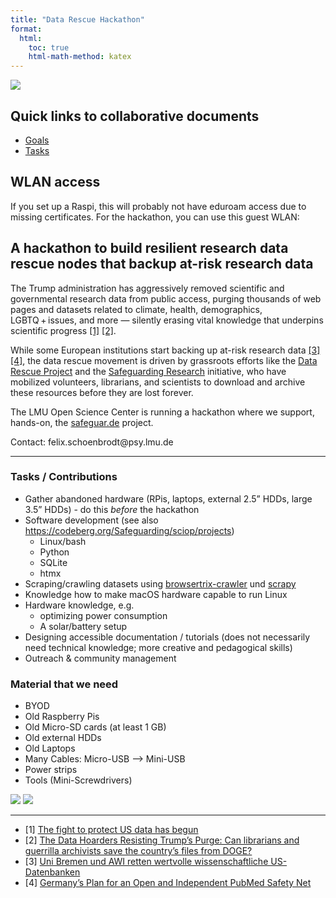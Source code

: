 ```yaml
---
title: "Data Rescue Hackathon"
format:
  html:
    toc: true
    html-math-method: katex
---
```


![](img/ascii-art.png)


## Quick links to collaborative documents

- [Goals](https://cryptpad.fr/doc/#/2/doc/edit/+RyUB-OyaU7PLaIzteZr2X4x/)
- [Tasks](https://cryptpad.fr/doc/#/2/doc/edit/-g3WFAzfrC-MB596PUbajK+H/)


## WLAN access

If you set up a Raspi, this will probably not have eduroam access due to missing certificates. For the hackathon, you can use this guest WLAN:



## A hackathon to build resilient research data rescue nodes that backup at-risk research data

The Trump administration has aggressively removed scientific and governmental research data from public access, purging thousands of web pages and datasets related to climate, health, demographics, LGBTQ + issues, and more — silently erasing vital knowledge that underpins scientific progress [[1]](https://www.ft.com/content/ccb0c850-f466-4b74-8c07-7d01230679a4) [[2]](https://www.newyorker.com/news/the-lede/the-data-hoarders-resisting-trumps-purge).

While some European institutions start backing up at-risk research data [[3]](https://www.uni-bremen.de/universitaet/hochschulkommunikation-und-marketing/pressemitteilungen/detailansicht/uni-bremen-und-awi-retten-wertvolle-wissenschaftliche-us-datenbanken) [[4]](https://absolutelymaybe.plos.org/2025/05/14/germanys-plan-for-an-open-and-independent-pubmed-safety-net/), the data rescue movement is driven by grassroots efforts like the [Data Rescue Project](https://www.datarescueproject.org) and the [Safeguarding Research](https://safeguar.de) initiative, who have mobilized volunteers, librarians, and scientists to download and archive these resources before they are lost forever.

The LMU Open Science Center is running a hackathon where we support, hands-on, the [safeguar.de](https://safeguar.de) project.


Contact: felix.schoenbrodt@psy.lmu.de

---

### Tasks / Contributions

-   Gather abandoned hardware (RPis, laptops, external 2.5" HDDs, large 3.5" HDDs) - do this *before* the hackathon
-   Software development (see also [https://codeberg.org/Safeguarding/sciop/projects](https://codeberg.org/Safeguarding/sciop/projects))
    -   Linux/bash
    -   Python
    -   SQLite
    -   htmx
- Scraping/crawling datasets using [browsertrix-crawler](https://crawler.docs.browsertrix.com) und [scrapy](https://www.scrapy.org)
-   Knowledge how to make macOS hardware capable to run Linux
-   Hardware knowledge, e.g.
    -   optimizing power consumption
    -   A solar/battery setup
-   Designing accessible documentation / tutorials (does not necessarily need technical knowledge; more creative and pedagogical skills)
-   Outreach & community management

### Material that we need

-   BYOD
-   Old Raspberry Pis
-   Old Micro-SD cards (at least 1 GB)
-   Old external HDDs
-   Old Laptops
-   Many Cables: Micro-USB --\> Mini-USB
-   Power strips
-   Tools (Mini-Screwdrivers)



![](img/sciop.png)
![](img/safeguarde.png)

---

- [1] [The fight to protect US data has begun](https://www.ft.com/content/ccb0c850-f466-4b74-8c07-7d01230679a4)
- [2] [The Data Hoarders Resisting Trump’s Purge: Can librarians and guerrilla archivists save the country’s files from DOGE?](https://www.newyorker.com/news/the-lede/the-data-hoarders-resisting-trumps-purge) 
- [3] [Uni Bremen und AWI retten wertvolle wissenschaftliche US-Datenbanken](https://www.uni-bremen.de/universitaet/hochschulkommunikation-und-marketing/pressemitteilungen/detailansicht/uni-bremen-und-awi-retten-wertvolle-wissenschaftliche-us-datenbanken)
- [4] [Germany’s Plan for an Open and Independent PubMed Safety Net](https://absolutelymaybe.plos.org/2025/05/14/germanys-plan-for-an-open-and-independent-pubmed-safety-net/)